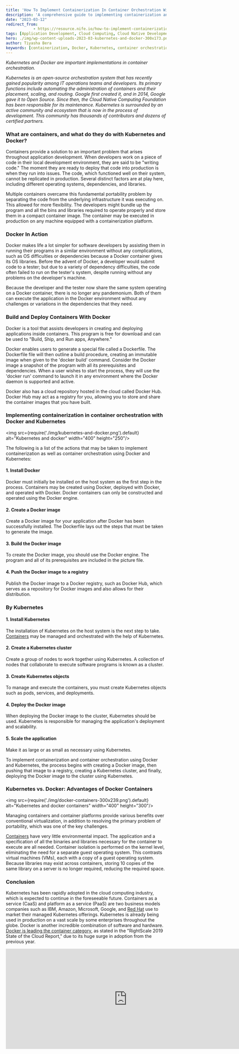 ```yaml
---
title: 'How To Implement Containerization In Container Orchestration With Docker And Kubernetes'
description: 'A comprehensive guide to implementing containerization and container orchestration using Docker and Kubernetes, covering installation, image creation, and deployment.'
date: "2023-03-12"
redirect_from: 
            - https://resource.nife.io/how-to-implement-containerization-in-container-orchestration-with-docker-and-kubernetes/
tags: [Application Development, Cloud Computing, Cloud Native Development, Docker Containers, Kubernetes]
hero: ./img/wp-content-uploads-2023-03-kubernetes-and-docker-300x173.png
author: Tiyasha Bera
keywords: [containerization, Docker, Kubernetes, container orchestration, DevOps]
---
```


_Kubernetes and Docker are important implementations in container orchestration._

_Kubernetes is an open-source orchestration system that has recently gained popularity among IT operations teams and developers. Its primary functions include automating the administration of containers and their placement, scaling, and routing. Google first created it, and in 2014, Google gave it to Open Source. Since then, the Cloud Native Computing Foundation has been responsible for its maintenance. Kubernetes is surrounded by an active community and ecosystem that is now in the process of development. This community has thousands of contributors and dozens of certified partners._

### What are containers, and what do they do with Kubernetes and Docker?

Containers provide a solution to an important problem that arises throughout application development. When developers work on a piece of code in their local development environment, they are said to be "writing code." The moment they are ready to deploy that code into production is when they run into issues. The code, which functioned well on their system, cannot be replicated in production. Several distinct factors are at play here, including different operating systems, dependencies, and libraries.

Multiple containers overcame this fundamental portability problem by separating the code from the underlying infrastructure it was executing on. This allowed for more flexibility. The developers might bundle up the program and all the bins and libraries required to operate properly and store them in a compact container image. The container may be executed in production on any machine equipped with a containerization platform.

### Docker In Action

Docker makes life a lot simpler for software developers by assisting them in running their programs in a similar environment without any complications, such as OS difficulties or dependencies because a Docker container gives its OS libraries. Before the advent of Docker, a developer would submit code to a tester; but due to a variety of dependency difficulties, the code often failed to run on the tester's system, despite running without any problems on the developer's machine.

Because the developer and the tester now share the same system operating on a Docker container, there is no longer any pandemonium. Both of them can execute the application in the Docker environment without any challenges or variations in the dependencies that they need.

### Build and Deploy Containers With Docker

Docker is a tool that assists developers in creating and deploying applications inside containers. This program is free for download and can be used to "Build, Ship, and Run apps, Anywhere."

Docker enables users to generate a special file called a Dockerfile. The Dockerfile file will then outline a build procedure, creating an immutable image when given to the 'docker build' command. Consider the Docker image a snapshot of the program with all its prerequisites and dependencies. When a user wishes to start the process, they will use the 'docker run' command to launch it in any environment where the Docker daemon is supported and active.

Docker also has a cloud repository hosted in the cloud called Docker Hub. Docker Hub may act as a registry for you, allowing you to store and share the container images that you have built.

### Implementing containerization in container orchestration with Docker and Kubernetes

<img src={require('./img/kubernetes-and-docker.png').default} alt="Kubernetes and docker" width="400" height="250"/>
<br/>



The following is a list of the actions that may be taken to implement containerization as well as container orchestration using Docker and Kubernetes:

#### 1. Install Docker

Docker must initially be installed on the host system as the first step in the process. Containers may be created using Docker, deployed with Docker, and operated with Docker. Docker containers can only be constructed and operated using the Docker engine.

#### 2. Create a Docker image

Create a Docker image for your application after Docker has been successfully installed. The Dockerfile lays out the steps that must be taken to generate the image.

#### 3. Build the Docker image

To create the Docker image, you should use the Docker engine. The program and all of its prerequisites are included in the picture file.

#### 4. Push the Docker image to a registry

Publish the Docker image to a Docker registry, such as Docker Hub, which serves as a repository for Docker images and also allows for their distribution.

### By Kubernetes

#### 1. Install Kubernetes

The installation of Kubernetes on the host system is the next step to take. [Containers](/blog/edge-vms-and-edge-containers-edge-computing-platform/) may be managed and orchestrated with the help of Kubernetes.

#### 2. Create a Kubernetes cluster

Create a group of nodes to work together using Kubernetes. A collection of nodes that collaborate to execute software programs is known as a cluster.

#### 3. Create Kubernetes objects

To manage and execute the containers, you must create Kubernetes objects such as pods, services, and deployments.

#### 4. Deploy the Docker image

When deploying the Docker image to the cluster, Kubernetes should be used. Kubernetes is responsible for managing the application's deployment and scalability.

#### 5. Scale the application

Make it as large or as small as necessary using Kubernetes.

To implement containerization and container orchestration using Docker and Kubernetes, the process begins with creating a Docker image, then pushing that image to a registry, creating a Kubernetes cluster, and finally, deploying the Docker image to the cluster using Kubernetes.

### Kubernetes vs. Docker: Advantages of Docker Containers

<img src={require('./img/docker-containers-300x239.png').default} alt="Kubernetes and docker containers" width="400" height="300"/>
<br/>



Managing containers and container platforms provide various benefits over conventional virtualization, in addition to resolving the primary problem of portability, which was one of the key challenges.

[Containers](/blog/container-as-a-service-caas-a-cloud-service-model/) have very little environmental impact. The application and a specification of all the binaries and libraries necessary for the container to execute are all needed. Container isolation is performed on the kernel level, eliminating the need for a separate guest operating system. This contrasts virtual machines (VMs), each with a copy of a guest operating system. Because libraries may exist across containers, storing 10 copies of the same library on a server is no longer required, reducing the required space.

### Conclusion

Kubernetes has been rapidly adopted in the cloud computing industry, which is expected to continue in the foreseeable future. Containers as a service (CaaS) and platform as a service (PaaS) are two business models companies such as IBM, Amazon, Microsoft, Google, and [Red Hat](https://en.wikipedia.org/wiki/Red_Hat) use to market their managed Kubernetes offerings. Kubernetes is already being used in production on a vast scale by some enterprises throughout the globe. Docker is another incredible combination of software and hardware. [Docker is leading the container category](/blog/docker-containers-should-you-optimize-your-docker-container/), as stated in the "RightScale 2019 State of the Cloud Report," due to its huge surge in adoption from the previous year.

<iframe width="760" height="315" src="https://www.youtube.com/embed/8cqU-1wN7XE?si=Jktv8YnksNRQae6V" title="YouTube video player" frameborder="0" allow="accelerometer; autoplay; clipboard-write; encrypted-media; gyroscope; picture-in-picture; web-share" referrerpolicy="strict-origin-when-cross-origin" allowfullscreen></iframe>
